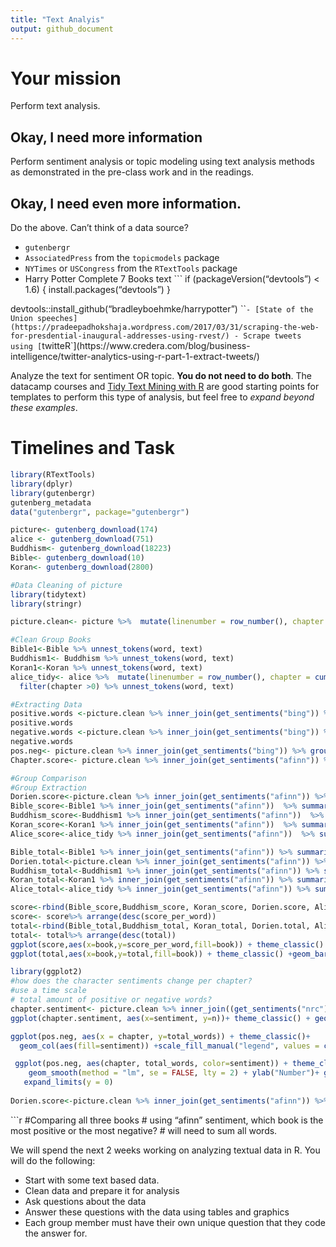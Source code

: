 ```yaml
---
title: "Text Analyis"
output: github_document
---
```





# Your mission

Perform text analysis.

## Okay, I need more information

Perform sentiment analysis or topic modeling using text analysis methods as demonstrated in the pre-class work and in the readings.

## Okay, I need even more information.

Do the above. Can't think of a data source?

- `gutenbergr`
- `AssociatedPress` from the `topicmodels` package
- `NYTimes` or `USCongress` from the `RTextTools` package
- Harry Potter Complete 7 Books text
    ```
    if (packageVersion("devtools") < 1.6) {
  install.packages("devtools")
}

devtools::install_github("bradleyboehmke/harrypotter")
    ```
- [State of the Union speeches](https://pradeepadhokshaja.wordpress.com/2017/03/31/scraping-the-web-for-presdential-inaugural-addresses-using-rvest/)
- Scrape tweets using [`twitteR`](https://www.credera.com/blog/business-intelligence/twitter-analytics-using-r-part-1-extract-tweets/)

Analyze the text for sentiment OR topic. **You do not need to do both**. The datacamp courses and [Tidy Text Mining with R](http://tidytextmining.com/) are good starting points for templates to perform this type of analysis, but feel free to *expand beyond these examples*.

# Timelines and Task

```r
library(RTextTools)
library(dplyr)
library(gutenbergr)
gutenberg_metadata
data("gutenbergr", package="gutenbergr")

picture<- gutenberg_download(174)
alice <- gutenberg_download(751)
Buddhism<- gutenberg_download(18223)
Bible<- gutenberg_download(10)
Koran<- gutenberg_download(2800)
```

```r
#Data Cleaning of picture
library(tidytext)
library(stringr)

picture.clean<- picture %>%  mutate(linenumber = row_number(), chapter = cumsum(str_detect(text, regex("chapter [\\divxlc]", ignore_case = TRUE)))) %>% filter(chapter >0) %>% unnest_tokens(word, text)
```


```r
#Clean Group Books
Bible1<-Bible %>% unnest_tokens(word, text)
Buddhism1<- Buddhism %>% unnest_tokens(word, text)
Koran1<-Koran %>% unnest_tokens(word, text)
alice_tidy<- alice %>%  mutate(linenumber = row_number(), chapter = cumsum(str_detect(text, regex("chapter|CHAPTER [\\divxlc]", ignore_case = TRUE)))) %>% #breaks down the book by chapter and stores the line number
  filter(chapter >0) %>% unnest_tokens(word, text)
```

```r
#Extracting Data
positive.words <-picture.clean %>% inner_join(get_sentiments("bing")) %>% filter(sentiment=="positive") %>% group_by(chapter) %>% top_n(10, word)
positive.words
negative.words <-picture.clean %>% inner_join(get_sentiments("bing")) %>% filter(sentiment=="negative") %>% group_by(chapter) %>% top_n(10, word)
negative.words
pos.neg<- picture.clean %>% inner_join(get_sentiments("bing")) %>% group_by(chapter) %>% count(chapter, sentiment) %>% rename(total_words=n)
Chapter.score<- picture.clean %>% inner_join(get_sentiments("afinn")) %>% group_by(chapter) %>% summarise(chapter.score=sum(score)) 
```

```r
#Group Comparison
#Group Extraction
Dorien.score<-picture.clean %>% inner_join(get_sentiments("afinn")) %>% summarise(score_per_word=sum(score)/nrow(picture.clean))
Bible_score<-Bible1 %>% inner_join(get_sentiments("afinn"))  %>% summarise(score_per_word=sum(score)/nrow(Bible1))
Buddhism_score<-Buddhism1 %>% inner_join(get_sentiments("afinn"))  %>% summarise(score_per_word=sum(score)/nrow(Buddhism1))
Koran_score<-Koran1 %>% inner_join(get_sentiments("afinn"))  %>% summarise(score_per_word=sum(score)/nrow(Koran1))
Alice_score<-alice_tidy %>% inner_join(get_sentiments("afinn"))  %>% summarise(score_per_word=sum(score)/nrow(alice_tidy))

Bible_total<-Bible1 %>% inner_join(get_sentiments("afinn")) %>% summarise(total= sum(score))
Dorien.total<-picture.clean %>% inner_join(get_sentiments("afinn")) %>% summarise(total= sum(score))
Buddhism_total<-Buddhism1 %>% inner_join(get_sentiments("afinn")) %>% summarise(total= sum(score))
Koran_total<-Koran1 %>% inner_join(get_sentiments("afinn")) %>% summarise(total= sum(score))
Alice_total<-alice_tidy %>% inner_join(get_sentiments("afinn")) %>% summarise(total= sum(score))

score<-rbind(Bible_score,Buddhism_score, Koran_score, Dorien.score, Alice_score) %>% mutate(book=c("Bible","The Essence of Buddhism","Koran", "Picture of Dorian Gray", "Alice's Adventures in Wonderland"))
score<- score%>% arrange(desc(score_per_word))
total<-rbind(Bible_total,Buddhism_total, Koran_total, Dorien.total, Alice_total) %>% mutate(book=c("Bible","The Essence of Buddhism","Koran", "Picture of Dorian Gray", "Alice's Adventures in Wonderland")) 
total<- total%>% arrange(desc(total))
ggplot(score,aes(x=book,y=score_per_word,fill=book)) + theme_classic() +geom_bar(stat = "identity", show.legend = F)  + xlab("")+ ylab("Score Per Word") + ggtitle("Sentiment Score Per Word Comparison") +coord_flip()
ggplot(total,aes(x=book,y=total,fill=book)) + theme_classic() +geom_bar(stat = "identity", show.legend = FALSE)  + xlab("")+ ylab("Score") + ggtitle("Total Score Book Comparison") +coord_flip()
```

```r
library(ggplot2)
#how does the character sentiments change per chapter? 
#use a time scale
# total amount of positive or negative words?
chapter.sentiment<- picture.clean %>% inner_join((get_sentiments("nrc"))) %>% group_by(chapter)%>% count(sentiment)
ggplot(chapter.sentiment, aes(x=sentiment, y=n))+ theme_classic() + geom_point(aes(color=sentiment), show.legend = F)+ggtitle("Top 10 Sentiment per Chapter \nThe Portrait of Dorian Grey") + ylab("Number")

ggplot(pos.neg, aes(x = chapter, y=total_words)) + theme_classic()+
  geom_col(aes(fill=sentiment)) +scale_fill_manual("legend", values = c("goldenrod3","cadetblue")) + ggtitle("Overall Chapter Sentiments") +ylab("Word Count")

 ggplot(pos.neg, aes(chapter, total_words, color=sentiment)) + theme_classic()+geom_line(size = 1.5) +
    geom_smooth(method = "lm", se = FALSE, lty = 2) + ylab("Number")+ ggtitle("Dichotomized Sentiment Per Chapter")+
   expand_limits(y = 0)
 
Dorien.score<-picture.clean %>% inner_join(get_sentiments("afinn")) %>% summarize(score_per_word=sum(score)/nrow(Bible1))

```

```r
#Comparing all three books
# using "afinn" sentiment, which book is the most positive or the most negative?
# will need to sum all words. 

We will spend the next 2 weeks working on analyzing textual data in R. You will do the following:

- Start with some text based data.
- Clean data and prepare it for analysis
- Ask questions about the data
- Answer these questions with the data using tables and graphics
- Each group member must have their own unique question that they code the answer for. 

